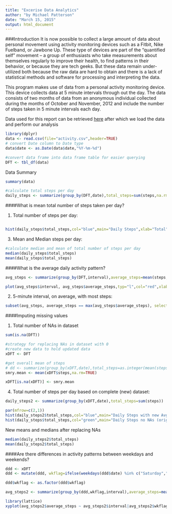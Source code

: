 ```yaml
---
title: "Excerise Data Analytics"
author: "by Michael Patterson"
date: "March 15, 2015"
output: html_document
---
```


###Introduction
It is now possible to collect a large amount of data about personal movement using activity monitoring devices such as a Fitbit, Nike Fuelband, or Jawbone Up. These type of devices are part of the “quantified self” movement – a group of enthusiasts who take measurements about themselves regularly to improve their health, to find patterns in their behavior, or because they are tech geeks. But these data remain under-utilized both because the raw data are hard to obtain and there is a lack of statistical methods and software for processing and interpreting the data.

This program makes use of data from a personal activity monitoring device. This device collects data at 5 minute intervals through out the day. The data consists of two months of data from an anonymous individual collected during the months of October and November, 2012 and include the number of steps taken in 5 minute intervals each day.

Data used for this report can be retrieved 
[here](https://d396qusza40orc.cloudfront.net/repdata%2Fdata%2Factivity.zip)
after which we load the data and perform our analysis

```r
library(dplyr)
data <- read.csv(file="activity.csv",header=TRUE)
# convert Date column to Date type
data$date <- as.Date(data$date,"%Y-%m-%d")

#convert data frame into data frame table for easier querying
DFT <- tbl_df(data)
```

Data Summary

```r
summary(data)
```

```r
#calculate total steps per day
daily_steps <- summarize(group_by(DFT,date),total_steps=sum(steps,na.rm=TRUE))
```
####What is mean total number of steps taken per day?

1. Total number of steps per day:
```r
````

```r
hist(daily_steps$total_steps,col="blue",main="Daily Steps",xlab="Total")
```

3. Mean and Median steps per day:
```r
#calculate median and mean of total number of steps per day
median(daily_steps$total_steps)
mean(daily_steps$total_steps)
```

####What is the average daily activity pattern?

```r
avg_steps <- summarize(group_by(DFT,interval),average_steps=mean(steps,na.rm=TRUE))

plot(avg_steps$interval, avg_steps$average_steps,typ="l",col="red",xlab="5-min intervals",ylab="avg",main="Average Steps by 5min Intervals")
```

2. 5-minute interval, on average, with most steps:
```r
subset(avg_steps, average_steps == max(avg_steps$average_steps), select = interval)
```

####Imputing missing values

1. Total number of NAs in dataset
```r
sum(is.na(DFT))
```

```r
#strategy for replacing NAs in dataset with 0
#create new data to hold updated data
xDFT <- DFT

#get overall mean of steps
# dd <- summarize(group_by(xDFT,date),total_steps=as.integer(mean(steps,na.rm=TRUE)))
smry.mean <- mean(xDFT$steps,na.rm=TRUE)

xDFT[is.na(xDFT)] <- smry.mean
```

4. Total number of steps per day based on complete (new) dataset:

```r
daily_steps2 <- summarize(group_by(xDFT,date),total_steps=sum(steps))

par(mfrow=c(2,1))
hist(daily_steps2$total_steps,col="blue",main="Daily Steps with new Avg",xlab="Total")
hist(daily_steps$total_steps,col="green",main="Daily Steps no NAs (original data)",xlab="Total")
```

New means and medians after replacing NAs
```r
median(daily_steps2$total_steps)
mean(daily_steps2$total_steps)
```

####Are there differences in activity patterns between weekdays and weekends?
```r
ddd <- xDFT
ddd <- mutate(ddd, wkflag=ifelse(weekdays(ddd$date) %in% c("Saturday","Sunday"),"Weekend","Weekday"))

ddd$wkflag <- as.factor(ddd$wkflag)

avg_steps2 <- summarize(group_by(ddd,wkflag,interval),average_steps=mean(steps))

library(lattice)
xyplot(avg_steps2$average_steps ~ avg_steps2$interval|avg_steps2$wkflag, layout=c(1,2))

```





